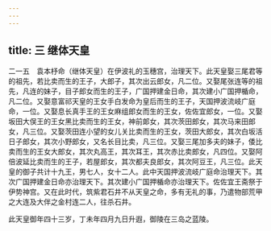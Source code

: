 ```yaml
---
---
---
```

title: 三 继体天皇
---




二一五　袁本杼命（继体天皇）在伊波礼的玉穗宫，治理天下。此天皇娶三尾君等的祖先，若比卖而生的王子，大郎子，其次出云郎女，凡二位。又娶尾张连等的祖先，凡连的妹子，目子郎女而生的王子，广国押建金日命，其次建小广国押楯命，凡二位。又娶意富祁天皇的王女手白发命为皇后而生的王子，天国押波流岐广庭命，一位。又娶息长真手王的王女麻组郎女而生的王女，佐佐宜郎女，一位。又娶坂田大俣王的王女黑比卖而生的王女，神前郞女，其次茨田郎女，其次马来田郎女，凡三位。又娶茨田连小望的女儿关比卖而生的王女，茨田大郎女，其次白坂活日子郎女，其次小野郎女，又名长目比卖，凡三位。又娶三尾加多夫的妹子，倭比卖而生的王女大郎女，其次丸高王，其次耳王，其次赤比卖郎女，凡四位。又娶阿倍波延比卖而生的王子，若屋郎女，其次都夫良郎女，其次阿豆王，凡三位。此天皇的御子共计十九王，男七人，女十二人。此中天国押波流岐广庭命治理天下。其次广国押建金日命亦治理天下。其次建小广国押楯命亦治理天下。佐佐宜王斋祭于伊势神宫。又在此时代，筑紫君石井不从天皇之命，多有无礼的事，乃遣物部荒甲之大连及大伴之金村连二人，往杀石井。

此天皇御年四十三岁，丁未年四月九日升遐，御陵在三岛之蓝陵。